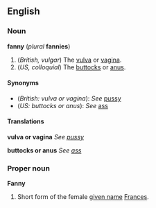 ==English==
===Noun===
'''fanny''' (''plural'' '''fannies''')

#(''British, vulgar'') The [[vulva]] or [[vagina]].
#(''US, colloquial'') The [[buttocks]] or [[anus]].

====Synonyms====
*(''British: vulva or vagina''): ''See'' [[pussy]]
*(''US: buttocks or anus''): ''See'' [[ass]]

====Translations====

'''vulva or vagina'''
''See [[pussy]]''

'''buttocks or anus'''
''See [[ass]]''

===Proper noun===
'''Fanny'''

#Short form of the female [[given name]] [[Frances]].